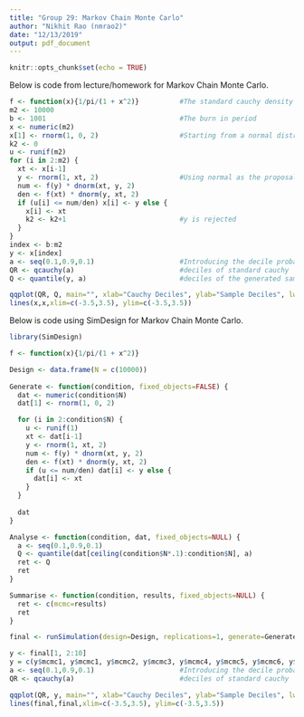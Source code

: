 ---
title: "Group 29: Markov Chain Monte Carlo"
author: "Nikhit Rao (nmrao2)"
date: "12/13/2019"
output: pdf_document
---

```{r setup, include=FALSE}
knitr::opts_chunk$set(echo = TRUE)
```


Below is code from lecture/homework for Markov Chain Monte Carlo.
```{r normalmcmc}
f <- function(x){1/pi/(1 + x^2)}          #The standard cauchy density
m2 <- 10000
b <- 1001                                 #The burn in period
x <- numeric(m2)
x[1] <- rnorm(1, 0, 2)                    #Starting from a normal distribution with mean 0
k2 <- 0
u <- runif(m2)
for (i in 2:m2) {
  xt <- x[i-1]
  y <- rnorm(1, xt, 2)                    #Using normal as the proposal distribution
  num <- f(y) * dnorm(xt, y, 2)
  den <- f(xt) * dnorm(y, xt, 2)
  if (u[i] <= num/den) x[i] <- y else {
    x[i] <- xt
    k2 <- k2+1                            #y is rejected
  }
}
index <- b:m2
y <- x[index]
a <- seq(0.1,0.9,0.1)                     #Introducing the decile probabilities
QR <- qcauchy(a)                          #deciles of standard cauchy
Q <- quantile(y, a)                       #deciles of the generated sample

qqplot(QR, Q, main="", xlab="Cauchy Deciles", ylab="Sample Deciles", lwd=2)
lines(x,x,xlim=c(-3.5,3.5), ylim=c(-3.5,3.5))
```

Below is code using SimDesign for Markov Chain Monte Carlo.
```{r simdesigncmc}
library(SimDesign)

f <- function(x){1/pi/(1 + x^2)}

Design <- data.frame(N = c(10000))
  
Generate <- function(condition, fixed_objects=FALSE) {
  dat <- numeric(condition$N)
  dat[1] <- rnorm(1, 0, 2)

  for (i in 2:condition$N) {
    u <- runif(1)
    xt <- dat[i-1]
    y <- rnorm(1, xt, 2)                    
    num <- f(y) * dnorm(xt, y, 2)
    den <- f(xt) * dnorm(y, xt, 2)
    if (u <= num/den) dat[i] <- y else {
      dat[i] <- xt
    }
  }
  
  dat
}

Analyse <- function(condition, dat, fixed_objects=NULL) {
  a <- seq(0.1,0.9,0.1)
  Q <- quantile(dat[ceiling(condition$N*.1):condition$N], a)  
  ret <- Q
  ret
}

Summarise <- function(condition, results, fixed_objects=NULL) {
  ret <- c(mcmc=results)
  ret
}

final <- runSimulation(design=Design, replications=1, generate=Generate, analyse=Analyse, summarise=Summarise)

y <- final[1, 2:10]
y = c(y$mcmc1, y$mcmc1, y$mcmc2, y$mcmc3, y$mcmc4, y$mcmc5, y$mcmc6, y$mcmc7, y$mcmc8, y$mcmc9)
a <- seq(0.1,0.9,0.1)                     #Introducing the decile probabilities
QR <- qcauchy(a)                          #deciles of standard cauchy

qqplot(QR, y, main="", xlab="Cauchy Deciles", ylab="Sample Deciles", lwd=2)
lines(final,final,xlim=c(-3.5,3.5), ylim=c(-3.5,3.5))
```